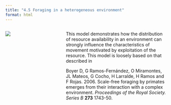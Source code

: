 ```yaml
---
title: "4.5 Foraging in a heterogeneous environment"
format: html
---
```


:::: {.columns}
::: {.column width=35%}
[![](4.5-monkeys-foraging.png)](4.5-monkeys-foraging.nlogox)
:::

::: {.column width=65%}
This model demonstrates how the distribution of resource availability in an environment can strongly influence the characteristics of movement motivated by exploitation of the resource. This model is loosely based on that described in

Boyer D, G Ramos-Fernández, O Miramontes, JL Mateos, G Cocho, H Larralde, H Ramos and F Rojas. 2006. Scale-free foraging by primates emerges from their interaction with a complex environment. _Proceedings of the Royal Society. Series B_ **273** 1743-50.
:::
::::